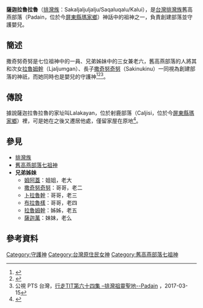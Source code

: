 '''薩迦拉魯拉魯'''（[[排灣族|排灣族]]：Sakaljaljuljalju/Saqaluqalu/Kalui），是[[台灣|台灣]][[排灣族|排灣族]]舊高燕部落（Padain，位於今[[屏東縣|屏東縣]][[瑪家鄉|瑪家鄉]]）神話中的祖神之一，負責創建部落並守護嬰兒。
==簡述==
撒奇努奇努是七位祖神中的一員、兄弟姊妹中的三女兼老六，舊高燕部落的人將其和次女[[拉魯姆幹|拉魯姆幹]]（Ljaljumgan）、長子[[撒奇努奇努|撒奇努奇努]]（Sakinukinu）一同視為創建部落的神祇，而她同時也是嬰兒的守護神<ref name="台灣高砂族系統所屬の研究">{{cite book|last=|first=|date=1996|title=台灣高砂族系統所屬の研究|url=https://tm.ncl.edu.tw/article?u=008_106_000014&lang=chn|location=|publisher=南天書局|page=|isbn=9789576383052|author=台北帝國大學|access-date=2021-01-12|archive-date=2021-01-11|archive-url=https://web.archive.org/web/20210111005330/https://tm.ncl.edu.tw/article?u=008_106_000014&lang=chn|dead-url=no}}</ref><ref name="番族慣習調查報告書第五卷排灣族．第一冊">{{cite book|last=|first=|date=2003-10-01|title=番族慣習調查報告書第五卷排灣族．第一冊|url=https://tm.ncl.edu.tw/article?u=022_004_00003740&lang=chn|location=|publisher=中央研究院民族所|page=|isbn=9789576719721|author=臺灣總督府臨時臺灣舊慣調查會|access-date=2021-01-12|archive-date=2021-01-11|archive-url=https://web.archive.org/web/20210111005448/https://tm.ncl.edu.tw/article?u=022_004_00003740&lang=chn|dead-url=no}}</ref><ref name="排灣祖靈聖地">公視 PTS 台灣，[https://www.youtube.com/watch?v=loK-l0lvuZs&ab_channel=%E5%85%AC%E8%A6%96PTS%E5%8F%B0%E7%81%A3 行走TIT第六十四集 –排灣祖靈聖地--Padain] {{Wayback|url=https://www.youtube.com/watch?v=loK-l0lvuZs&ab_channel=%E5%85%AC%E8%A6%96PTS%E5%8F%B0%E7%81%A3 |date=20210207080941 }}，2017-03-15</ref>。
==傳說==
據說薩迦拉魯拉魯的家址叫Lalakayan，位於射鹿部落（Caljisi，位於今[[屏東縣|屏東縣]][[瑪家鄉|瑪家鄉]]）裡，可是她在之後又遷居他處，僅留家屋在原地<ref name="番族慣習調查報告書第五卷排灣族．第一冊">{{cite book |last= |first= |date=2003-10-01|title=番族慣習調查報告書第五卷排灣族．第一冊|url=https://tm.ncl.edu.tw/article?u=022_004_00003740&lang=chn|location= |publisher=中央研究院民族所|page= |isbn=9789576719721|author=臺灣總督府臨時臺灣舊慣調查會}}</ref>。
==參見==
*[[排灣族|排灣族]]
*[[舊高燕部落七祖神|舊高燕部落七祖神]]
*'''兄弟姊妹'''
**[[姆阿蓋|姆阿蓋]]：姐姐，老大
**[[撒奇努奇努|撒奇努奇努]]：哥哥，老二
**[[卜拉魯幹|卜拉魯幹]]：哥哥，老三
**[[布拉魯樣|布拉魯樣]]：哥哥，老四
**[[拉魯姆幹|拉魯姆幹]]：姊姊，老五
**[[薩迦萬|薩迦萬]]：妹妹，老么

==參考資料==
{{reflist}}



[[Category:守護神|Category:守護神]]
[[Category:台灣原住民女神|Category:台灣原住民女神]]
[[Category:舊高燕部落七祖神|Category:舊高燕部落七祖神]]
{{Myth-stub}}